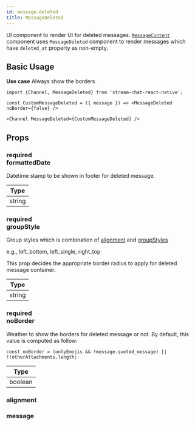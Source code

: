 ```yaml
---
id: message-deleted
title: MessageDeleted
---
```



UI component to render UI for deleted messages. [`MessageContent`](./message-content) component uses `MessageDeleted` component to render messages which have `deleted_at` property as non-empty.

## Basic Usage

**Use case** Always show the borders

```tsx
import {Channel, MessageDeleted} from 'stream-chat-react-native';

const CustomMessageDeleted = ({ message }) => <MessageDeleted noBorder={false} />

<Channel MessageDeleted={CustomMessageDeleted} />
```

## Props

### <div class="label required">required</div> **formattedDate**

Datetime stamp to be shown in footer for deleted message.

| Type |
| - |
| string |

### <div class="label required">required</div> **groupStyle**

Group styles which is combination of [alignment](../contexts/message-context#alignment) and [groupStyles](../contexts/message-context#groupstyles)

e.g., left_bottom, left_single, right_top

This prop decides the appropriate border radius to apply for deleted message container.

| Type |
| - |
| string |

### <div class="label required">required</div> **noBorder**

Weather to show the borders for deleted message or not. By default, this value is computed as follow:

```tsx
const noBorder = (onlyEmojis && !message.quoted_message) || !!otherAttachments.length;
```
| Type |
| - |
| boolean |

<!-- ### <div class="label required">required</div> **onLayout** -->

### alignment

<Alignment />

### message

<MessageProp />